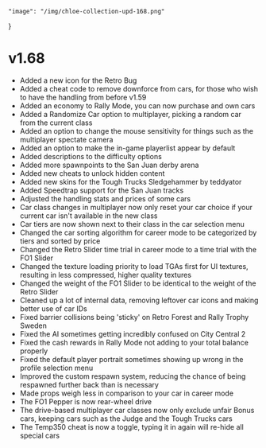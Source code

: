     "image": "/img/chloe-collection-upd-168.png"
}

# v1.68

- Added a new icon for the Retro Bug
- Added a cheat code to remove downforce from cars, for those who wish to have the handling from before v1.59
- Added an economy to Rally Mode, you can now purchase and own cars
- Added a Randomize Car option to multiplayer, picking a random car from the current class
- Added an option to change the mouse sensitivity for things such as the multiplayer spectate camera
- Added an option to make the in-game playerlist appear by default
- Added descriptions to the difficulty options
- Added more spawnpoints to the San Juan derby arena
- Added new cheats to unlock hidden content
- Added new skins for the Tough Trucks Sledgehammer by teddyator
- Added Speedtrap support for the San Juan tracks
- Adjusted the handling stats and prices of some cars
- Car class changes in multiplayer now only reset your car choice if your current car isn't available in the new class
- Car tiers are now shown next to their class in the car selection menu
- Changed the car sorting algorithm for career mode to be categorized by tiers and sorted by price
- Changed the Retro Slider time trial in career mode to a time trial with the FO1 Slider
- Changed the texture loading priority to load TGAs first for UI textures, resulting in less compressed, higher quality textures
- Changed the weight of the FO1 Slider to be identical to the weight of the Retro Slider
- Cleaned up a lot of internal data, removing leftover car icons and making better use of car IDs
- Fixed barrier collisions being 'sticky' on Retro Forest and Rally Trophy Sweden
- Fixed the AI sometimes getting incredibly confused on City Central 2
- Fixed the cash rewards in Rally Mode not adding to your total balance properly
- Fixed the default player portrait sometimes showing up wrong in the profile selection menu
- Improved the custom respawn system, reducing the chance of being respawned further back than is necessary
- Made props weigh less in comparison to your car in career mode
- The FO1 Pepper is now rear-wheel drive
- The drive-based multiplayer car classes now only exclude unfair Bonus cars, keeping cars such as the Judge and the Tough Trucks cars
- The Temp350 cheat is now a toggle, typing it in again will re-hide all special cars
